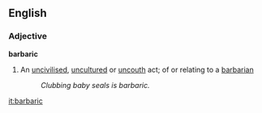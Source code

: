 ==English==
===Adjective===
'''barbaric'''
# An [[civilised|uncivilised]], [[uncultured]] or [[uncouth]] act; of or relating to a [[barbarian]]
#: ''Clubbing baby seals is barbaric.''

[[it:barbaric]]